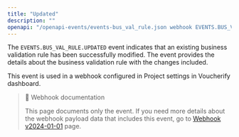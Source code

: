 ```yaml
---
title: "Updated"
description: ""
openapi: "/openapi-events/events-bus_val_rule.json webhook EVENTS.BUS_VAL_RULE.UPDATED"
---
```


The `EVENTS.BUS_VAL_RULE.UPDATED` event indicates that an existing business validation rule has been successfully modified. The event provides the details about the business validation rule with the changes included.

This event is used in a webhook configured in Project settings in Voucherify dashboard.

> 📘 Webhook documentation
>
> This page documents only the event. If you need more details about the webhook payload data that includes this event, go to [Webhook v2024-01-01](ref:introduction-to-webhooks "Introduction to webhooks v2024-01-01") page.